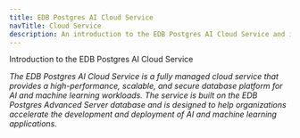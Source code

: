 ```yaml
---
title: EDB Postgres AI Cloud Service
navTitle: Cloud Service
description: An introduction to the EDB Postgres AI Cloud Service and its features.
---
```


Introduction to the EDB Postgres AI Cloud Service

_The EDB Postgres AI Cloud Service is a fully managed cloud service that provides a high-performance, scalable, and secure database platform for AI and machine learning workloads. The service is built on the EDB Postgres Advanced Server database and is designed to help organizations accelerate the development and deployment of AI and machine learning applications._
